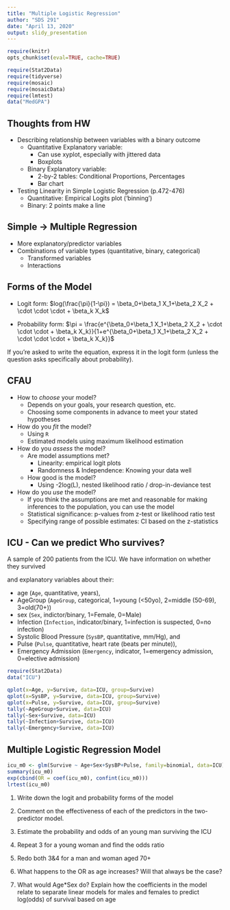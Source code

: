 ```yaml
---
title: "Multiple Logistic Regression"
author: "SDS 291"
date: "April 13, 2020"
output: slidy_presentation
---
```


```r
require(knitr)
opts_chunk$set(eval=TRUE, cache=TRUE)
```

```r
require(Stat2Data)
require(tidyverse)
require(mosaic)
require(mosaicData)
require(lmtest)
data("MedGPA")
```

## Thoughts from HW

- Describing relationship between variables with a binary outcome
    - Quantitative Explanatory variable:
        - Can use xyplot, especially with jittered data
        - Boxplots 
    - Binary Explanatory variable:
        - 2-by-2 tables: Conditional Proportions, Percentages 
        - Bar chart
        
- Testing Linearity in Simple Logistic Regression (p.472-476)
    - Quantitative: Empirical Logits plot ('binning')
    - Binary: 2 points make a line
    
## Simple -> Multiple Regression

- More explanatory/predictor variables
- Combinations of variable types (quantitative, binary, categorical)
    - Transformed variables
    - Interactions

## Forms of the Model

- Logit form: $log(\frac{\pi}{1-\pi}) = \beta_0+\beta_1 X_1+\beta_2 X_2 + \cdot \cdot \cdot + \beta_k X_k$

- Probability form: $\pi = \frac{e^{\beta_0+\beta_1 X_1+\beta_2 X_2 + \cdot \cdot \cdot + \beta_k X_k}}{1+e^{\beta_0+\beta_1 X_1+\beta_2 X_2 + \cdot \cdot \cdot + \beta_k X_k}}$

If you're asked to write the equation, express it in the logit form (unless the question asks specifically about probability).

## CFAU

- How to *choose* your model?
    - Depends on your goals, your research question, etc.
    - Choosing some components in advance to meet your stated hypotheses

- How do you *fit* the model?
    - Using `R`
    - Estimated models using maximum likelihood estimation

- How do you *assess* the model?
    - Are model assumptions met?
        - Linearity: empirical logit plots
        - Randomness & Independence: Knowing your data well
    - How good is the model?
        - Using -2log(L), nested likelihood ratio / drop-in-deviance test

- How do you *use* the model?
    - If you think the assumptions are met and reasonable for making inferences to the population, you can use the model
    - Statistical significance: p-values from z-test or likelihood ratio test
    - Specifying range of possible estimates: CI based on the z-statistics

## ICU - Can we predict Who survives?

A sample of 200 patients from the ICU. We have information on whether they survived 

  \begin{equation}
    Survived=
    \begin{cases}
      0, & \text{Dead} \\
      1, & \text{Lived}
    \end{cases}
  \end{equation}
  
and explanatory variables about their:

- age (`Age`, quantitative, years), 
- AgeGroup (`AgeGroup`, categorical, 1=young (<50yo), 2=middle (50-69), 3=old(70+))
- sex (`Sex`, indictor/binary, 1=Female, 0=Male)
- Infection (`Infection`, indicator/binary, 1=infection is suspected, 0=no infection)
- Systolic Blood Pressure (`SysBP`, quantitative, mm/Hg), and 
- Pulse (`Pulse`, quantitative, heart rate (beats per minute)),
- Emergency Admission (`Emergency`, indicator, 1=emergency admission, 0=elective admission)


```r
require(Stat2Data)
data("ICU")
```

```r
qplot(x=Age, y=Survive, data=ICU, group=Survive)
qplot(x=SysBP, y=Survive, data=ICU, group=Survive)
qplot(x=Pulse, y=Survive, data=ICU, group=Survive)
tally(~AgeGroup+Survive, data=ICU)
tally(~Sex+Survive, data=ICU)
tally(~Infection+Survive, data=ICU)
tally(~Emergency+Survive, data=ICU)
```

## Multiple Logistic Regression Model
```r
icu_m0 <- glm(Survive ~ Age+Sex+SysBP+Pulse, family=binomial, data=ICU)
summary(icu_m0)
exp(cbind(OR = coef(icu_m0), confint(icu_m0)))
lrtest(icu_m0)
```

<!--- The odds of survival for each additional year of age was .97 times the odds of someone a year younger, on average, in this population, adjusted for blood pressure and pulse. In other words, someone one year older has 3% lower odds of surviving from the ICU than someone a year older, on average, after adjusting for blood pressure and pulse. We are 95% confident that the true odds ratio for age on survival is between 0.95 and 0.99 in the population. --->

1. Write down the logit and probability forms of the model

2. Comment on the effectiveness of each of the predictors in the two-predictor model.

3. Estimate the probability and odds of an young man surviving the ICU

4. Repeat 3 for a young woman and find the odds ratio

5. Redo both 3&4 for a man and woman aged 70+

6. What happens to the OR as age increases? Will that always be the case?

7. What would Age*Sex do? Explain how the coefficients in the model relate to separate linear models for males and females to predict log(odds) of survival based on age

